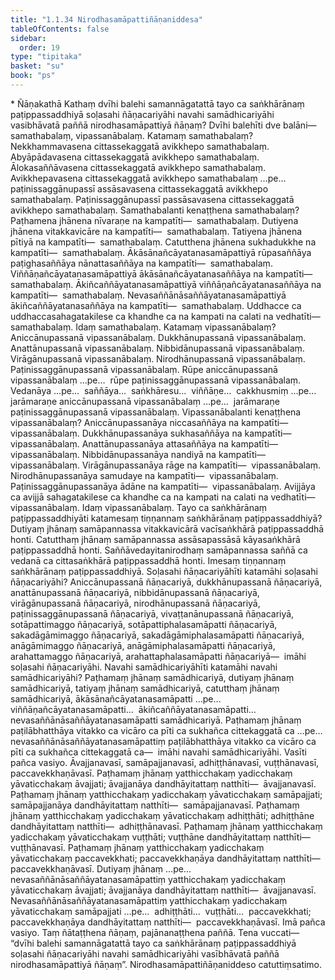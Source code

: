 ```yaml
---
title: "1.1.34 Nirodhasamāpattiñāṇaniddesa"
tableOfContents: false
sidebar:
  order: 19
type: "tipitaka"
basket: "su"
book: "ps"
---
```



<DynamicBreadcrumb />

<Paragraph type="center" book="ps">
* Ñāṇakathā
</Paragraph>


<Division number="83" book="ps">

<Paragraph number="565" book="ps">
Kathaṃ dvīhi balehi samannāgatattā tayo ca saṅkhārānaṃ paṭippassaddhiyā soḷasahi ñāṇacariyāhi navahi samādhicariyāhi vasibhāvatā paññā nirodhasamāpattiyā ñāṇaṃ?
</Paragraph>

<Paragraph number="566" book="ps">
<Emphasis>Dvīhi balehī</Emphasis>ti dve balāni—  samathabalaṃ, vipassanābalaṃ. Katamaṃ samathabalaṃ? Nekkhammavasena cittassekaggatā avikkhepo samathabalaṃ. Abyāpādavasena cittassekaggatā avikkhepo samathabalaṃ. Ālokasaññāvasena cittassekaggatā avikkhepo samathabalaṃ. Avikkhepavasena cittassekaggatā avikkhepo samathabalaṃ …pe…  paṭinissaggānupassī assāsavasena cittassekaggatā avikkhepo samathabalaṃ. Paṭinissaggānupassī passāsavasena cittassekaggatā avikkhepo samathabalaṃ.
</Paragraph>

<Paragraph number="567" book="ps">
<Emphasis>Samathabalan</Emphasis>ti kenaṭṭhena samathabalaṃ? Paṭhamena jhānena nīvaraṇe na kampatīti—  samathabalaṃ. Dutiyena jhānena vitakkavicāre na kampatīti—  samathabalaṃ. Tatiyena jhānena pītiyā na kampatīti—  samathabalaṃ. Catutthena jhānena sukhadukkhe na kampatīti—  samathabalaṃ. Ākāsānañcāyatanasamāpattiyā rūpasaññāya paṭighasaññāya nānattasaññāya na kampatīti—  samathabalaṃ. Viññāṇañcāyatanasamāpattiyā ākāsānañcāyatanasaññāya na kampatīti—  samathabalaṃ. Ākiñcaññāyatanasamāpattiyā viññāṇañcāyatanasaññāya na kampatīti—  samathabalaṃ. Nevasaññānāsaññāyatanasamāpattiyā ākiñcaññāyatanasaññāya na kampatīti—  samathabalaṃ. Uddhacce ca uddhaccasahagatakilese ca khandhe ca na kampati na calati na vedhatīti—  samathabalaṃ. Idaṃ samathabalaṃ.
</Paragraph>

<Paragraph number="568" book="ps">
Katamaṃ vipassanābalaṃ? Aniccānupassanā vipassanābalaṃ. Dukkhānupassanā vipassanābalaṃ. Anattānupassanā vipassanābalaṃ. Nibbidānupassanā vipassanābalaṃ. Virāgānupassanā vipassanābalaṃ. Nirodhānupassanā vipassanābalaṃ. Paṭinissaggānupassanā vipassanābalaṃ. Rūpe aniccānupassanā vipassanābalaṃ …pe…  rūpe paṭinissaggānupassanā vipassanābalaṃ. Vedanāya …pe…  saññāya…  saṅkhāresu…  viññāṇe…  cakkhusmiṃ …pe…  jarāmaraṇe aniccānupassanā vipassanābalaṃ …pe…  jarāmaraṇe paṭinissaggānupassanā vipassanābalaṃ.
</Paragraph>

<Paragraph number="569" book="ps">
<Emphasis>Vipassanābalan</Emphasis>ti kenaṭṭhena vipassanābalaṃ? Aniccānupassanāya niccasaññāya na kampatīti—  vipassanābalaṃ. Dukkhānupassanāya sukhasaññāya na kampatīti—  vipassanābalaṃ. Anattānupassanāya attasaññāya na kampatīti—  vipassanābalaṃ. Nibbidānupassanāya nandiyā na kampatīti—  vipassanābalaṃ. Virāgānupassanāya rāge na kampatīti—  vipassanābalaṃ. Nirodhānupassanāya samudaye na kampatīti—  vipassanābalaṃ. Paṭinissaggānupassanāya ādāne na kampatīti—  vipassanābalaṃ. Avijjāya ca avijjā sahagatakilese ca khandhe ca na kampati na calati na vedhatīti—  vipassanābalaṃ. Idaṃ vipassanābalaṃ.
</Paragraph>

<Paragraph number="570" book="ps">
<Emphasis>Tayo ca saṅkhārānaṃ paṭippassaddhiyā</Emphasis>ti katamesaṃ tiṇṇannaṃ saṅkhārānaṃ paṭippassaddhiyā? Dutiyaṃ jhānaṃ samāpannassa vitakkavicārā vacīsaṅkhārā paṭippassaddhā honti. Catutthaṃ jhānaṃ samāpannassa assāsapassāsā kāyasaṅkhārā paṭippassaddhā honti. Saññāvedayitanirodhaṃ samāpannassa saññā ca vedanā ca cittasaṅkhārā paṭippassaddhā honti. Imesaṃ tiṇṇannaṃ saṅkhārānaṃ paṭippassaddhiyā.
</Paragraph>

</Division>
<Division number="84" book="ps">

<Paragraph number="571" book="ps">
<Emphasis>Soḷasahi ñāṇacariyāhī</Emphasis>ti katamāhi soḷasahi ñāṇacariyāhi? Aniccānupassanā ñāṇacariyā, dukkhānupassanā ñāṇacariyā, anattānupassanā ñāṇacariyā, nibbidānupassanā ñāṇacariyā, virāgānupassanā ñāṇacariyā, nirodhānupassanā ñāṇacariyā, paṭinissaggānupassanā ñāṇacariyā, vivaṭṭanānupassanā ñāṇacariyā, sotāpattimaggo ñāṇacariyā, sotāpattiphalasamāpatti ñāṇacariyā, sakadāgāmimaggo ñāṇacariyā, sakadāgāmiphalasamāpatti ñāṇacariyā, anāgāmimaggo ñāṇacariyā, anāgāmiphalasamāpatti ñāṇacariyā, arahattamaggo ñāṇacariyā, arahattaphalasamāpatti ñāṇacariyā—  imāhi soḷasahi ñāṇacariyāhi.
</Paragraph>

</Division>
<Division number="85" book="ps">

<Paragraph number="572" book="ps">
<Emphasis>Navahi samādhicariyāhī</Emphasis>ti katamāhi navahi samādhicariyāhi? Paṭhamaṃ jhānaṃ samādhicariyā, dutiyaṃ jhānaṃ samādhicariyā, tatiyaṃ jhānaṃ samādhicariyā, catutthaṃ jhānaṃ samādhicariyā, ākāsānañcāyatanasamāpatti …pe…  viññāṇañcāyatanasamāpatti…  ākiñcaññāyatanasamāpatti…  nevasaññānāsaññāyatanasamāpatti samādhicariyā. Paṭhamaṃ jhānaṃ paṭilābhatthāya vitakko ca vicāro ca pīti ca sukhañca cittekaggatā ca …pe…  nevasaññānāsaññāyatanasamāpattiṃ paṭilābhatthāya vitakko ca vicāro ca pīti ca sukhañca cittekaggatā ca—  imāhi navahi samādhicariyāhi.
</Paragraph>

<Paragraph number="573" book="ps">
<Emphasis>Vasī</Emphasis>ti pañca vasiyo. Āvajjanavasī, samāpajjanavasī, adhiṭṭhānavasī, vuṭṭhānavasī, paccavekkhaṇāvasī. Paṭhamaṃ jhānaṃ yatthicchakaṃ yadicchakaṃ yāvaticchakaṃ āvajjati; āvajjanāya dandhāyitattaṃ natthīti—  āvajjanavasī. Paṭhamaṃ jhānaṃ yatthicchakaṃ yadicchakaṃ yāvaticchakaṃ samāpajjati; samāpajjanāya dandhāyitattaṃ natthīti—  samāpajjanavasī. Paṭhamaṃ jhānaṃ yatthicchakaṃ yadicchakaṃ yāvaticchakaṃ adhiṭṭhāti; adhiṭṭhāne dandhāyitattaṃ natthīti—  adhiṭṭhānavasī. Paṭhamaṃ jhānaṃ yatthicchakaṃ yadicchakaṃ yāvaticchakaṃ vuṭṭhāti; vuṭṭhāne dandhāyitattaṃ natthīti—  vuṭṭhānavasī. Paṭhamaṃ jhānaṃ yatthicchakaṃ yadicchakaṃ yāvaticchakaṃ paccavekkhati; paccavekkhaṇāya dandhāyitattaṃ natthīti—  paccavekkhaṇāvasī.
</Paragraph>

<Paragraph number="574" book="ps">
Dutiyaṃ jhānaṃ …pe…  nevasaññānāsaññāyatanasamāpattiṃ yatthicchakaṃ yadicchakaṃ yāvaticchakaṃ āvajjati; āvajjanāya dandhāyitattaṃ natthīti—  āvajjanavasī. Nevasaññānāsaññāyatanasamāpattiṃ yatthicchakaṃ yadicchakaṃ yāvaticchakaṃ samāpajjati …pe…  adhiṭṭhāti…  vuṭṭhāti…  paccavekkhati; paccavekkhaṇāya dandhāyitattaṃ natthīti—  paccavekkhaṇāvasī. Imā pañca vasiyo. Taṃ ñātaṭṭhena ñāṇaṃ, pajānanaṭṭhena paññā. Tena vuccati—  “dvīhi balehi samannāgatattā tayo ca saṅkhārānaṃ paṭippassaddhiyā soḷasahi ñāṇacariyāhi navahi samādhicariyāhi vasībhāvatā paññā nirodhasamāpattiyā ñāṇaṃ”.

</Paragraph>
</Division>

<Paragraph number="575" type="center" book="ps">
Nirodhasamāpattiñāṇaniddeso catuttiṃsatimo.
</Paragraph>